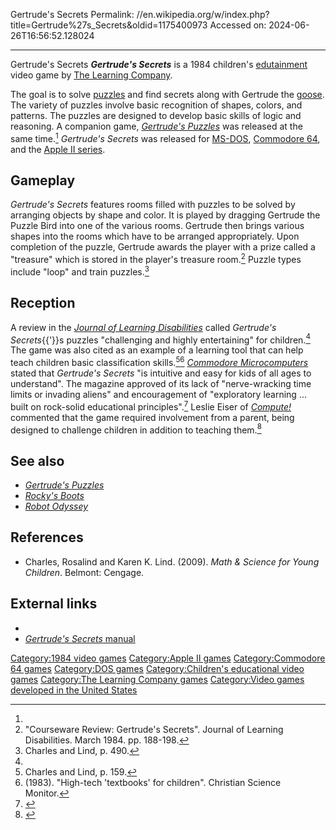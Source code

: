 Gertrude's Secrets
Permalink: //en.wikipedia.org/w/index.php?title=Gertrude%27s_Secrets&oldid=1175400973
Accessed on: 2024-06-26T16:56:52.128024



------
Gertrude's Secrets
{{Use American English|date=October 2021}}
{{Infobox video game
| image = Gertrude's Secrets Apple II Cover.png
| image_size =
| caption = Apple II cover art
| developer = [[The Learning Company]]
| publisher = The Learning Company
| designer = 
| released = 1984
| genre = [[Edutainment]]
| modes = [[Single-player video game|Single-player]]
| platforms = [[Apple II series|Apple II]], [[Commodore 64]], [[MS-DOS]]
}}
'''''Gertrude's Secrets''''' is a 1984 children's [[edutainment]] video game by [[The Learning Company]].

The goal is to solve [[puzzle]]s and find secrets along with Gertrude the [[goose]]. The variety of puzzles involve basic recognition of shapes, colors, and patterns. The puzzles are designed to develop basic skills of logic and reasoning. A companion game, ''[[Gertrude's Puzzles]]'' was released at the same time.<ref name=JLD/> ''Gertrude's Secrets'' was released for [[MS-DOS]], [[Commodore 64]], and the [[Apple II series]].

==Gameplay==
''Gertrude's Secrets'' features rooms filled with puzzles to be solved by arranging objects by shape and color. It is played by dragging Gertrude the Puzzle Bird into one of the various rooms. Gertrude then brings various shapes into the rooms which have to be arranged appropriately. Upon completion of the puzzle, Gertrude awards the player with a prize called a "treasure" which is stored in the player's treasure room.<ref name=JLD>"Courseware Review: Gertrude's Secrets". Journal of Learning Disabilities. March 1984. pp. 188-198.</ref> Puzzle types include "loop" and train puzzles.<ref>Charles and Lind, p. 490.</ref>

==Reception==
A review in the ''[[Journal of Learning Disabilities]]'' called ''Gertrude's Secrets''{{'}}s puzzles "challenging and highly entertaining" for children.<ref name=JLD/> The game was also cited as an example of a learning tool that can help teach children basic classification skills.<ref>Charles and Lind, p. 159.</ref><ref name=CSM>(1983). "High-tech 'textbooks' for children". Christian Science Monitor.</ref> ''[[Commodore Microcomputers]]'' stated that ''Gertrude's Secrets'' "is intuitive and easy for kids of all ages to understand". The magazine approved of its lack of "nerve-wracking time limits or invading aliens" and encouragement of "exploratory learning ... built on rock-solid educational principles".<ref name="beekman198509">{{Cite magazine |last=Beekman |first=George |date=September–October 1985 |title=Gertrude's Secrets, Gertrude's Puzzles and Rocky's Boots |url=https://archive.org/stream/Commodore_MicroComputer_Issue_37_1985_Sep_Oct#page/n19/mode/2up |magazine=Commodore Microcomputers |pages=18, 20}}</ref> Leslie Eiser of ''[[Compute!]]'' commented that the game required involvement from a parent, being designed to challenge children in addition to teaching them.<ref name="GerSec-Compute">{{cite journal |last=Eiser |first=Leslie |date=October 1989 |title=Compute! - Issue 113 |url=https://archive.org/stream/1989-10-compute-magazine/Compute_Issue_113_1989_Oct#page/n97 |journal=Compute! |issue=113 |page=96 |access-date=September 12, 2017}}</ref>

==See also==
* ''[[Gertrude's Puzzles]]''
* ''[[Rocky's Boots]]''
* ''[[Robot Odyssey]]''

==References==
{{reflist}}
* Charles, Rosalind and Karen K. Lind. (2009). ''Math & Science for Young Children''. Belmont: Cengage. {{ISBN|1428375864}}

==External links==
* {{moby game|id=/gertrudes-secrets}}
* [ftp://ftp.apple.asimov.net/pub/apple_II/documentation/applications/misc/Gertrude's%20Secrets%20manual.pdf ''Gertrude's Secrets'' manual]

[[Category:1984 video games]]
[[Category:Apple II games]]
[[Category:Commodore 64 games]]
[[Category:DOS games]]
[[Category:Children's educational video games]]
[[Category:The Learning Company games]]
[[Category:Video games developed in the United States]]